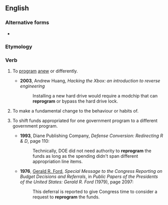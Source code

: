 ==English==

===Alternative forms===
* {{l|en|reprogramme}}

===Etymology===
{{prefix|en|re|program}}

===Verb===
{{en-verb|reprogramm|pres_ptc2=reprograming|past2=reprogramed}}

# {{lb|en|transitive|computing}} To [[program]] [[anew]] or differently.
#* '''2003''', Andrew Huang, ''Hacking the Xbox: an introduction to reverse engineering''
#*: Installing a new hard drive would require a modchip that can '''reprogram''' or bypass the hard drive lock.
# {{lb|en|transitive|by extension}} To make a fundamental change to the behaviour or habits of.
# {{label|en|government}} To shift funds appropriated for one government program to a different government program.
#* '''1993''', Diane Publishing Company, ''Defense Conversion: Redirecting R & D'', page 110:
#*: Technically, DOE did not need authority to '''reprogram''' the funds as long as the spending didn't span different appropriation line items.
#* '''1976''', [[w:Gerald Ford|Gerald R. Ford]], ''Special Message to the Congress Reporting on Budget Decisions and Referrals'', in ''Public Papers of the Presidents of the United States: Gerald R. Ford'' (1979), page 2097:
#*: This deferral is reported to give Congress time to consider a request to '''reprogram''' the funds.